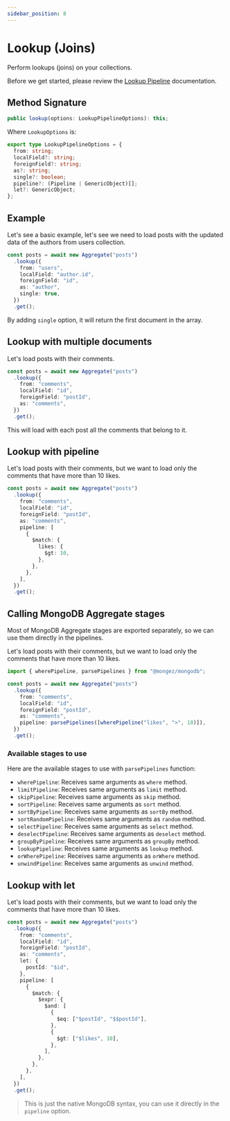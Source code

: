```yaml
---
sidebar_position: 8
---
```


# Lookup (Joins)

Perform lookups (joins) on your collections.

Before we get started, please review the [Lookup Pipeline](https://docs.mongodb.com/manual/reference/operator/aggregation/lookup/#lookup-pipeline) documentation.

## Method Signature

```ts
public lookup(options: LookupPipelineOptions): this;
```

Where `LookupOptions` is:

```ts
export type LookupPipelineOptions = {
  from: string;
  localField?: string;
  foreignField?: string;
  as?: string;
  single?: boolean;
  pipeline?: (Pipeline | GenericObject)[];
  let?: GenericObject;
};
```

## Example

Let's see a basic example, let's see we need to load posts with the updated data of the authors from users collection.

```ts
const posts = await new Aggregate("posts")
  .lookup({
    from: "users",
    localField: "author.id",
    foreignField: "id",
    as: "author",
    single: true,
  })
  .get();
```

By adding `single` option, it will return the first document in the array.

## Lookup with multiple documents

Let's load posts with their comments.

```ts
const posts = await new Aggregate("posts")
  .lookup({
    from: "comments",
    localField: "id",
    foreignField: "postId",
    as: "comments",
  })
  .get();
```

This will load with each post all the comments that belong to it.

## Lookup with pipeline

Let's load posts with their comments, but we want to load only the comments that have more than 10 likes.

```ts
const posts = await new Aggregate("posts")
  .lookup({
    from: "comments",
    localField: "id",
    foreignField: "postId",
    as: "comments",
    pipeline: [
      {
        $match: {
          likes: {
            $gt: 10,
          },
        },
      },
    ],
  })
  .get();
```

## Calling MongoDB Aggregate stages

Most of MongoDB Aggregate stages are exported separately, so we can use them directly in the pipelines.

Let's load posts with their comments, but we want to load only the comments that have more than 10 likes.

```ts
import { wherePipeline, parsePipelines } from "@mongez/mongodb";

const posts = await new Aggregate("posts")
  .lookup({
    from: "comments",
    localField: "id",
    foreignField: "postId",
    as: "comments",
    pipeline: parsePipelines([wherePipeline("likes", ">", 10)]),
  })
  .get();
```

### Available stages to use

Here are the available stages to use with `parsePipelines` function:

- `wherePipeline`: Receives same arguments as `where` method.
- `limitPipeline`: Receives same arguments as `limit` method.
- `skipPipeline`: Receives same arguments as `skip` method.
- `sortPipeline`: Receives same arguments as `sort` method.
- `sortByPipeline`: Receives same arguments as `sortBy` method.
- `sortRandomPipeline`: Receives same arguments as `random` method.
- `selectPipeline`: Receives same arguments as `select` method.
- `deselectPipeline`: Receives same arguments as `deselect` method.
- `groupByPipeline`: Receives same arguments as `groupBy` method.
- `lookupPipeline`: Receives same arguments as `lookup` method.
- `orWherePipeline`: Receives same arguments as `orWhere` method.
- `unwindPipeline`: Receives same arguments as `unwind` method.

## Lookup with let

Let's load posts with their comments, but we want to load only the comments that have more than 10 likes.

```ts
const posts = await new Aggregate("posts")
  .lookup({
    from: "comments",
    localField: "id",
    foreignField: "postId",
    as: "comments",
    let: {
      postId: "$id",
    },
    pipeline: [
      {
        $match: {
          $expr: {
            $and: [
              {
                $eq: ["$postId", "$$postId"],
              },
              {
                $gt: ["$likes", 10],
              },
            ],
          },
        },
      },
    ],
  })
  .get();
```

> This is just the native MongoDB syntax, you can use it directly in the `pipeline` option.
